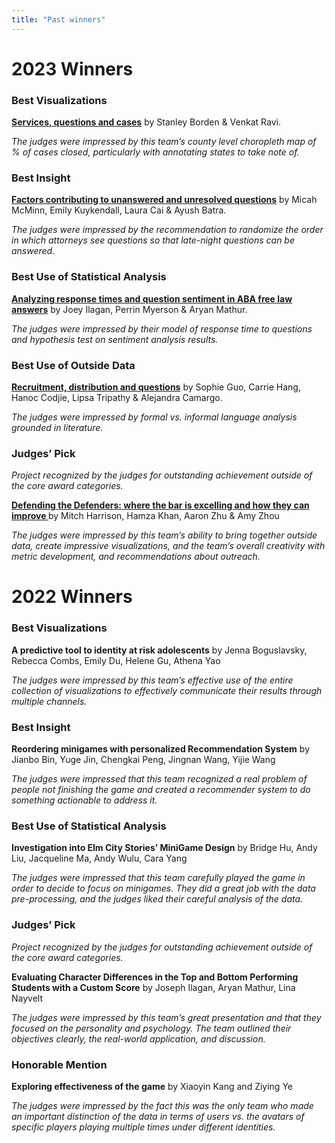 ```yaml
---
title: "Past winners"
---
```


# 2023 Winners

### Best Visualizations

[**Services, questions and cases**](/presentations/team-5-presentation.pdf) by Stanley Borden & Venkat Ravi.

 </p>

*The judges were impressed by this team's county level choropleth map of % of cases closed, particularly with annotating states to take note of.*


### Best Insight

[**Factors contributing to unanswered and unresolved questions**](/presentations/team-1-presentation.pdf) by Micah McMinn, Emily Kuykendall, Laura Cai & Ayush Batra.

*The judges were impressed by the recommendation to randomize the order in which attorneys see questions so that late-night questions can be answered.*

 

### Best Use of Statistical Analysis

[**Analyzing response times and question sentiment in ABA free law answers**](/presentations/LiveGraphLove-presentation.pdf) by Joey Ilagan, Perrin Myerson & Aryan Mathur.

*The judges were impressed by their model of response time to questions and hypothesis test on sentiment analysis results.*

### Best Use of Outside Data

[**Recruitment, distribution and questions**](/presentations/NEON-presentation.pdf) by Sophie Guo, Carrie Hang, Hanoc Codjie, Lipsa Tripathy & Alejandra Camargo.

*The judges were impressed by formal vs. informal language analysis grounded in literature.*

### Judges' Pick

*Project recognized by the judges for outstanding achievement outside of the core award categories.*

[**Defending the Defenders: where the bar is excelling and how they can improve **](/presentations/team6-presentation.pdf) by Mitch Harrison, Hamza Khan, Aaron Zhu & Amy Zhou </p>

*The judges were impressed by this team's ability to bring together outside data, create impressive visualizations, and the team's overall creativity with metric development, and recommendations about outreach.*

# 2022 Winners

### Best Visualizations

**A predictive tool to identity at risk adolescents**  by 
Jenna	Boguslavsky, Rebecca	Combs, Emily Du, Helene	Gu, Athena	Yao </p>

*The judges were impressed by this team's effective use of the entire collection of visualizations to effectively communicate their results through multiple channels.*


### Best Insight

**Reordering minigames with personalized Recommendation System** by Jianbo	Bin,  Yuge	Jin, Chengkai	Peng, Jingnan	Wang, Yijie	Wang

*The judges were impressed that this team recognized a real problem of people not finishing the game and created a recommender system to do something actionable to address it.*

 

### Best Use of Statistical Analysis

**Investigation into Elm City Stories' MiniGame Design** by Bridge Hu, Andy Liu, Jacqueline Ma, Andy Wulu, Cara Yang

*The judges were impressed that this team carefully played the game in order to decide to focus on minigames. They did a great job with the data pre-processing, and the judges liked their careful analysis of the data.*

### Judges' Pick

*Project recognized by the judges for outstanding achievement outside of the core award categories.*

**Evaluating Character Differences in the Top and Bottom Performing Students with a Custom Score** by Joseph	Ilagan, Aryan	Mathur, Lina	Nayvelt</p>

*The judges were impressed by this team's great presentation and that they focused on the personality and psychology. The team outlined their objectives clearly, the real-world application, and discussion.*
 

### Honorable Mention

**Exploring effectiveness of the game**  by Xiaoyin	Kang and Ziying	Ye

*The judges were impressed by the fact this was the only team who made an important distinction of the data in terms of users vs. the avatars of specific players playing multiple times under different identities.*
